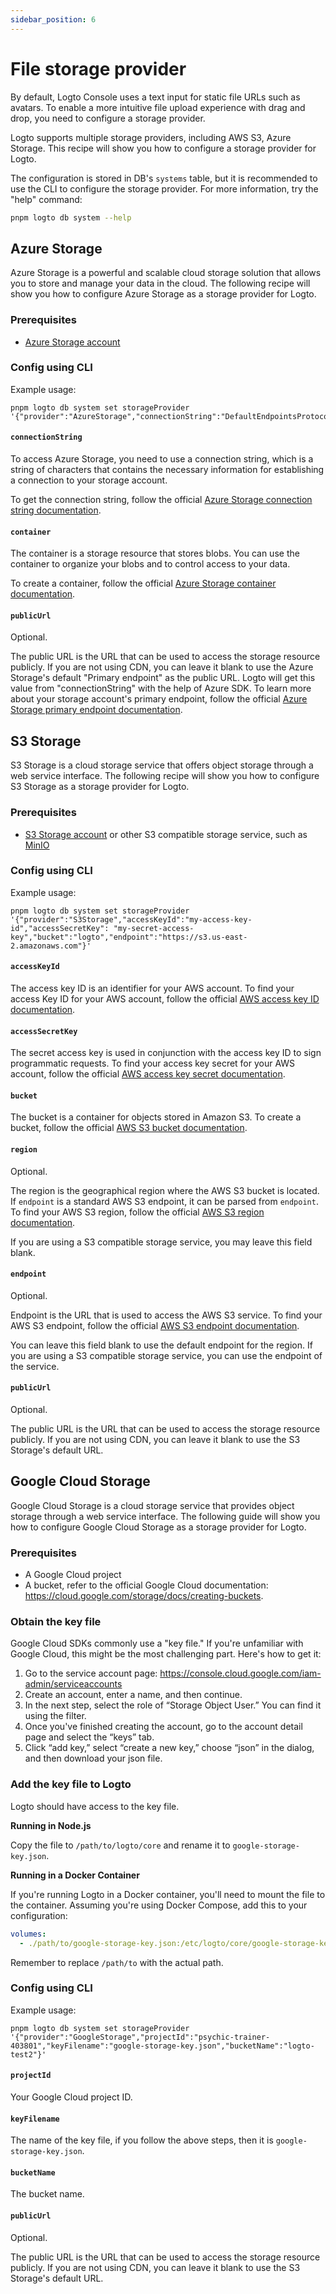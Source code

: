 ```yaml
---
sidebar_position: 6
---
```


# File storage provider

By default, Logto Console uses a text input for static file URLs such as avatars. To enable a more intuitive file upload experience with drag and drop, you need to configure a storage provider.

Logto supports multiple storage providers, including AWS S3, Azure Storage. This recipe will show you how to configure a storage provider for Logto.

The configuration is stored in DB's `systems` table, but it is recommended to use the CLI to configure the storage provider. For more information, try the "help" command:

```sh
pnpm logto db system --help
```

## Azure Storage

Azure Storage is a powerful and scalable cloud storage solution that allows you to store and manage your data in the cloud. The following recipe will show you how to configure Azure Storage as a storage provider for Logto.

### Prerequisites

- [Azure Storage account](https://docs.microsoft.com/en-us/azure/storage/common/storage-account-overview)

### Config using CLI

Example usage:

```
pnpm logto db system set storageProvider '{"provider":"AzureStorage","connectionString":"DefaultEndpointsProtocol=https;AccountName=logto;AccountKey=oRhfTBHOHiBxxxxxxxxxxxxxxxxZ0se6XROftl/Xrow==;EndpointSuffix=core.windows.net","container":"logto"}'
```

#### `connectionString`

To access Azure Storage, you need to use a connection string, which is a string of characters that contains the necessary information for establishing a connection to your storage account.

To get the connection string, follow the official [Azure Storage connection string documentation](https://docs.microsoft.com/en-us/azure/storage/common/storage-configure-connection-string).

#### `container`

The container is a storage resource that stores blobs. You can use the container to organize your blobs and to control access to your data.

To create a container, follow the official [Azure Storage container documentation](https://docs.microsoft.com/en-us/azure/storage/blobs/storage-blobs-introduction#containers).

#### `publicUrl`

Optional.

The public URL is the URL that can be used to access the storage resource publicly. If you are not using CDN, you can leave it blank to use the Azure Storage's default "Primary endpoint" as the public URL. Logto will get this value from "connectionString" with the help of Azure SDK. To learn more about your storage account's primary endpoint, follow the official [Azure Storage primary endpoint documentation](https://docs.microsoft.com/en-us/azure/storage/common/storage-account-overview#primary-endpoints).

## S3 Storage

S3 Storage is a cloud storage service that offers object storage through a web service interface. The following recipe will show you how to configure S3 Storage as a storage provider for Logto.

### Prerequisites

- [S3 Storage account](https://docs.aws.amazon.com/AmazonS3/latest/userguide/creating-buckets.html) or other S3 compatible storage service, such as [MinIO](https://min.io/)

### Config using CLI

Example usage:

```
pnpm logto db system set storageProvider '{"provider":"S3Storage","accessKeyId":"my-access-key-id","accessSecretKey": "my-secret-access-key","bucket":"logto","endpoint":"https://s3.us-east-2.amazonaws.com"}'
```

#### `accessKeyId`

The access key ID is an identifier for your AWS account. To find your access Key ID for your AWS account, follow the official [AWS access key ID documentation](https://docs.aws.amazon.com/IAM/latest/UserGuide/id_credentials_access-keys.html#Using_CreateAccessKey).

#### `accessSecretKey`

The secret access key is used in conjunction with the access key ID to sign programmatic requests. To find your access key secret for your AWS account, follow the official [AWS access key secret documentation](https://docs.aws.amazon.com/IAM/latest/UserGuide/id_credentials_access-keys.html#Using_CreateAccessKey).

#### `bucket`

The bucket is a container for objects stored in Amazon S3. To create a bucket, follow the official [AWS S3 bucket documentation](https://docs.aws.amazon.com/AmazonS3/latest/userguide/creating-buckets.html).

#### `region`

Optional.

The region is the geographical region where the AWS S3 bucket is located. If `endpoint` is a standard AWS S3 endpoint, it can be parsed from `endpoint`. To find your AWS S3 region, follow the official [AWS S3 region documentation](https://docs.aws.amazon.com/general/latest/gr/s3.html).

If you are using a S3 compatible storage service, you may leave this field blank.

#### `endpoint`

Optional.

Endpoint is the URL that is used to access the AWS S3 service. To find your AWS S3 endpoint, follow the official [AWS S3 endpoint documentation](https://docs.aws.amazon.com/general/latest/gr/s3.html).

You can leave this field blank to use the default endpoint for the region. If you are using a S3 compatible storage service, you can use the endpoint of the service.

#### `publicUrl`

Optional.

The public URL is the URL that can be used to access the storage resource publicly. If you are not using CDN, you can leave it blank to use the S3 Storage's default URL.

## Google Cloud Storage

Google Cloud Storage is a cloud storage service that provides object storage through a web service interface. The following guide will show you how to configure Google Cloud Storage as a storage provider for Logto.

### Prerequisites

- A Google Cloud project
- A bucket, refer to the official Google Cloud documentation: https://cloud.google.com/storage/docs/creating-buckets.

### Obtain the key file

Google Cloud SDKs commonly use a "key file." If you're unfamiliar with Google Cloud, this might be the most challenging part. Here's how to get it:

1. Go to the service account page: https://console.cloud.google.com/iam-admin/serviceaccounts
2. Create an account, enter a name, and then continue.
3. In the next step, select the role of “Storage Object User.” You can find it using the filter.
4. Once you've finished creating the account, go to the account detail page and select the “keys” tab.
5. Click “add key,” select “create a new key,” choose “json” in the dialog, and then download your json file.

### Add the key file to Logto

Logto should have access to the key file.

**Running in Node.js**

Copy the file to `/path/to/logto/core` and rename it to `google-storage-key.json`.

**Running in a Docker Container**

If you're running Logto in a Docker container, you'll need to mount the file to the container. Assuming you're using Docker Compose, add this to your configuration:

```yaml
volumes:
  - ./path/to/google-storage-key.json:/etc/logto/core/google-storage-key.json
```

Remember to replace `/path/to` with the actual path.

### Config using CLI

Example usage:

```
pnpm logto db system set storageProvider '{"provider":"GoogleStorage","projectId":"psychic-trainer-403801","keyFilename":"google-storage-key.json","bucketName":"logto-test2"}'
```

#### `projectId`

Your Google Cloud project ID.

#### `keyFilename`

The name of the key file, if you follow the above steps, then it is `google-storage-key.json`.

#### `bucketName`

The bucket name.

#### `publicUrl`

Optional.

The public URL is the URL that can be used to access the storage resource publicly. If you are not using CDN, you can leave it blank to use the S3 Storage's default URL.
